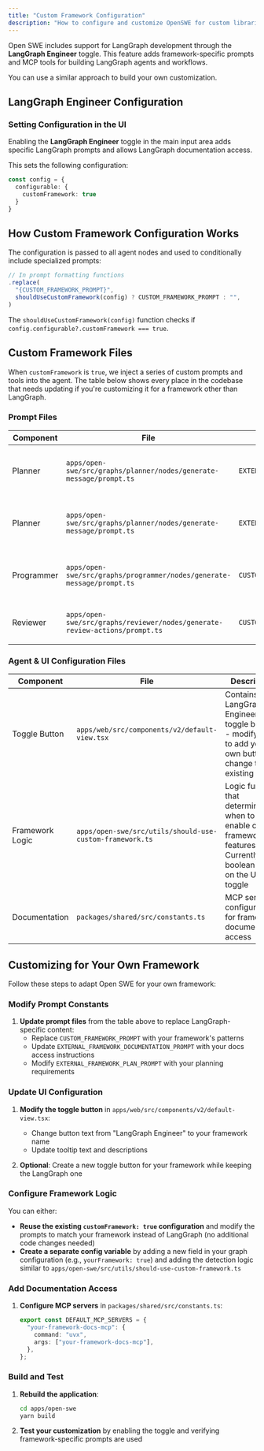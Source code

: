 ```yaml
---
title: "Custom Framework Configuration"
description: "How to configure and customize OpenSWE for custom libraries"
---
```


Open SWE includes support for LangGraph development through the **LangGraph Engineer** toggle. This feature adds framework-specific prompts and MCP tools for building LangGraph agents and workflows.

You can use a similar approach to build your own customization.

## LangGraph Engineer Configuration

### Setting Configuration in the UI

Enabling the **LangGraph Engineer** toggle in the main input area adds specific LangGraph prompts and allows LangGraph documentation access.

This sets the following configuration:

```typescript
const config = {
  configurable: {
    customFramework: true
  }
}
```

## How Custom Framework Configuration Works

The configuration is passed to all agent nodes and used to conditionally include specialized prompts:

```typescript
// In prompt formatting functions
.replace(
  "{CUSTOM_FRAMEWORK_PROMPT}",
  shouldUseCustomFramework(config) ? CUSTOM_FRAMEWORK_PROMPT : "",
)
```

The `shouldUseCustomFramework(config)` function checks if `config.configurable?.customFramework === true`.

## Custom Framework Files

When `customFramework` is `true`, we inject a series of custom prompts and tools into the agent. The table below shows every place in the codebase that needs updating if you're customizing it for a framework other than LangGraph.

### Prompt Files

| Component | File | Prompt Constant | Description |
|-----------|------|-----------------|-------------|
| Planner | `apps/open-swe/src/graphs/planner/nodes/generate-message/prompt.ts` | `EXTERNAL_FRAMEWORK_DOCUMENTATION_PROMPT` | Adds framework documentation access instructions |
| Planner | `apps/open-swe/src/graphs/planner/nodes/generate-message/prompt.ts` | `EXTERNAL_FRAMEWORK_PLAN_PROMPT` | Provides framework-specific planning requirements |
| Programmer | `apps/open-swe/src/graphs/programmer/nodes/generate-message/prompt.ts` | `CUSTOM_FRAMEWORK_PROMPT` | Comprehensive framework implementation patterns and best practices |
| Reviewer | `apps/open-swe/src/graphs/reviewer/nodes/generate-review-actions/prompt.ts` | `CUSTOM_FRAMEWORK_PROMPT` | Framework validation and testing requirements |

### Agent & UI Configuration Files

| Component | File | Description |
|-----------|------|-------------|
| Toggle Button | `apps/web/src/components/v2/default-view.tsx` | Contains the LangGraph Engineer toggle button - modify this to add your own button or change the existing one |
| Framework Logic | `apps/open-swe/src/utils/should-use-custom-framework.ts` | Logic function that determines when to enable custom framework features. Currently a boolean based on the UI toggle |
| Documentation | `packages/shared/src/constants.ts` | MCP server configuration for framework documentation access |


## Customizing for Your Own Framework

Follow these steps to adapt Open SWE for your own framework:

### Modify Prompt Constants

1. **Update prompt files** from the table above to replace LangGraph-specific content:
   - Replace `CUSTOM_FRAMEWORK_PROMPT` with your framework's patterns
   - Update `EXTERNAL_FRAMEWORK_DOCUMENTATION_PROMPT` with your docs access instructions
   - Modify `EXTERNAL_FRAMEWORK_PLAN_PROMPT` with your planning requirements

### Update UI Configuration

1. **Modify the toggle button** in `apps/web/src/components/v2/default-view.tsx`:
   - Change button text from "LangGraph Engineer" to your framework name
   - Update tooltip text and descriptions

2. **Optional**: Create a new toggle button for your framework while keeping the LangGraph one

### Configure Framework Logic

You can either:

- **Reuse the existing `customFramework: true` configuration** and modify the prompts to match your framework instead of LangGraph (no additional code changes needed)
- **Create a separate config variable** by adding a new field in your graph configuration (e.g., `yourFramework: true`) and adding the detection logic similar to `apps/open-swe/src/utils/should-use-custom-framework.ts`

### Add Documentation Access

1. **Configure MCP servers** in `packages/shared/src/constants.ts`:
   ```typescript
   export const DEFAULT_MCP_SERVERS = {
     "your-framework-docs-mcp": {
       command: "uvx",
       args: ["your-framework-docs-mcp"],
     },
   };
   ```

### Build and Test

1. **Rebuild the application**:
   ```bash
   cd apps/open-swe
   yarn build
   ```

2. **Test your customization** by enabling the toggle and verifying framework-specific prompts are used
